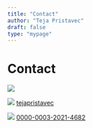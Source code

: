 ```yaml
---
title: "Contact"
author: "Teja Pristavec"
draft: false
type: "mypage"
---
```


# Contact

![](https://services.nexodyne.com/email/customicon/AF8n2gB6hajeZxJi1VzTPxL0/NPI4vAE%3D/000000/ffffff/ffffff/0/image.png)

![](https://static.licdn.com/scds/common/u/img/webpromo/btn_in_20x15.png) [tejapristavec](http://www.linkedin.com/in/tejapristavec)

![](https://orcid.org/sites/default/files/images/orcid_16x16.png) [0000-0003-2021-4682](https://orcid.org/0000-0003-2021-4682)


        
